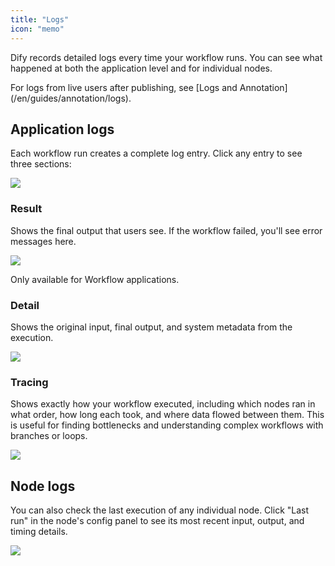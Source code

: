 ```yaml
---
title: "Logs"
icon: "memo"
---
```


Dify records detailed logs every time your workflow runs. You can see what happened at both the application level and for individual nodes.

<Info>
For logs from live users after publishing, see [Logs and Annotation](/en/guides/annotation/logs).
</Info>

## Application logs

Each workflow run creates a complete log entry. Click any entry to see three sections:

![](https://assets-docs.dify.ai/2025/04/08a885858cfa6e8863faac891a5be319.png)

### Result

Shows the final output that users see. If the workflow failed, you'll see error messages here.

![](https://assets-docs.dify.ai/2025/06/22856751d278ffad99d0533d2d96e125.png)

<Warning>
Only available for Workflow applications.
</Warning>

### Detail

Shows the original input, final output, and system metadata from the execution.

![](https://assets-docs.dify.ai/2025/06/882b783cd843ab666f5bc3c06f78521d.png)

### Tracing

Shows exactly how your workflow executed, including which nodes ran in what order, how long each took, and where data flowed between them. This is useful for finding bottlenecks and understanding complex workflows with branches or loops.

![](https://assets-docs.dify.ai/2025/06/9e614ac01b1f6e0aeadda78c91ce93b7.png)

## Node logs

You can also check the last execution of any individual node. Click "Last run" in the node's config panel to see its most recent input, output, and timing details.

![](https://assets-docs.dify.ai/2025/06/9c6e57236d85f426a930424863042d7d.png)